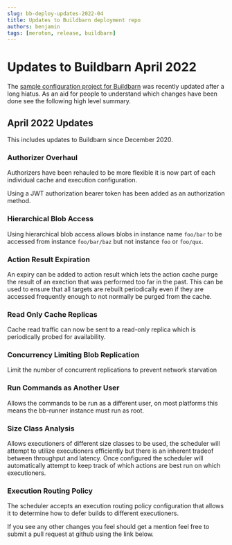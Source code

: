 ```yaml
---
slug: bb-deploy-updates-2022-04
title: Updates to Buildbarn deployment repo
authors: benjamin
tags: [meroton, release, buildbarn]
---
```


# Updates to Buildbarn April 2022

The [sample configuration project for Buildbarn](https://github.com/buildbarn/bb-deployments) was recently updated after a long hiatus. As an aid for people to understand which changes have been done see the following high level summary.

## April 2022 Updates

This includes updates to Buildbarn since December 2020.

### Authorizer Overhaul

Authorizers have been rehauled to be more flexible it is now part of each individual cache and execution configuration.

Using a JWT authorization bearer token has been added as an authorization method.

### Hierarchical Blob Access

Using hierarchical blob access allows blobs in instance name `foo/bar` to be accessed from instance `foo/bar/baz` but not instance `foo` or `foo/qux`.

### Action Result Expiration

An expiry can be added to action result which lets the action cache purge the result of an exection that was performed too far in the past. This can be used to ensure that all targets are rebuilt periodically even if they are accessed frequently enough to not normally be purged from the cache.

### Read Only Cache Replicas

Cache read traffic can now be sent to a read-only replica which is periodically probed for availability.

### Concurrency Limiting Blob Replication

Limit the number of concurrent replications to prevent network starvation

### Run Commands as Another User

Allows the commands to be run as a different user, on most platforms this means the bb-runner instance must run as root.

### Size Class Analysis

Allows executioners of different size classes to be used, the scheduler will attempt to utilize executioners efficiently but there is an inherent tradeof between throughput and latency. Once configured the scheduler will automatically attempt to keep track of which actions are best run on which executioners.

### Execution Routing Policy

The scheduler accepts an execution routing policy configuration that allows it to determine how to defer builds to different executioners.

If you see any other changes you feel should get a mention feel free to submit a pull request at github using the link below.
